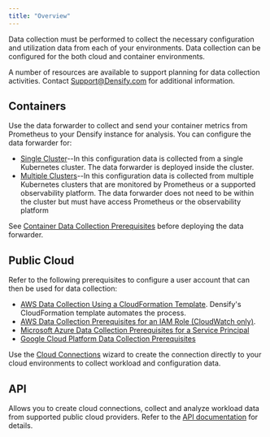 ```yaml
---
title: "Overview"
---
```


Data collection must be performed to collect the necessary configuration and utilization data from each of your environments. Data collection can be configured for the both cloud and container environments.

A number of resources are available to support planning for data collection activities. Contact [Support@Densify.com](mailto:Support@Densify.com) for additional information.

## Containers

Use the data forwarder to collect and send your container metrics from Prometheus to your Densify instance for analysis. You can configure the data forwarder for:

* [Single Cluster](./Data_Collection_for_Public_Cloud_Systems/Container_Data_Collection_Overview#Single)--In this configuration data is collected from a single Kubernetes cluster. The data forwarder is deployed inside the cluster.
* [Multiple Clusters](./Data_Collection_for_Public_Cloud_Systems/Container_Data_Collection_Overview#Multiple)--In this configuration data is collected from multiple Kubernetes clusters that are monitored by Prometheus or a supported observability platform. The data forwarder does not need to be within the cluster but must have access Prometheus or the observability platform

See [Container Data Collection Prerequisites](./Data_Collection_for_Public_Cloud_Systems/Container_Data_Collection_Prerequisites) before deploying the data forwarder.

## Public Cloud

Refer to the following prerequisites to configure a user account that can then be used for data collection:

* [AWS Data Collection Using a CloudFormation Template](./Data_Collection_for_Public_Cloud_Systems/AWS_Data_Collection_Using_a_CloudFormation_Template). Densify's CloudFormation template automates the process.
* [AWS Data Collection Prerequisites for an IAM Role (CloudWatch only)](./Data_Collection_for_Public_Cloud_Systems/AWS_Data_Collection_Prerequisites_for_an_IAM_Role__CloudWatch_only_).
* [Microsoft Azure Data Collection Prerequisites for a Service Principal](./Data_Collection_for_Public_Cloud_Systems/Microsoft_Azure_Data_Collection_Prerequisites_for_a_Service_Principal)
* [Google Cloud Platform Data Collection Prerequisites](./Data_Collection_for_Public_Cloud_Systems/Google_Cloud_Platform_Data_Collection_Prerequisites)

Use the [Cloud Connections](./Densify_Com/Using_the_Public_Cloud_Connection_Wizard) wizard to create the connection directly to your cloud environments to collect workload and configuration data.

## API

Allows you to create cloud connections, collect and analyze workload data from supported public cloud providers. Refer to the [API documentation](https://www.densify.com/docs-api/WebHelp_Densify_API_Cloud/Content/APIHome_Cloud) for details.
